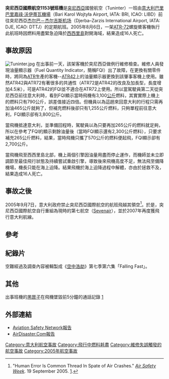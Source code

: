 {{Expand English|time=2018-11-09T10:47:21+00:00}}
{{Infobox Airliner accident
|name=突尼西亞國際航空1153號班機空難
|Date=2005年8月6日
|Crash image=Tuninter ATR 72-202 on final approach at Malta International Airport.jpg
|Image caption=註冊編號TS-LBB的失事客機，攝於2002年12月
|Type=維修失誤及機師操作失誤導致燃料用盡
|Site={{ITA}}[[西西里島|西西里島]]對出[[地中海|地中海]]水域
|Fatalities=16 
|Injuries=23 
|Aircraft Type=[[ATR-72|ATR-72-202]] |
Operator={{tsl|en|TunisAir Express|突尼西亞國際航空}} |
Tail Number=TS-LBB |
Origin={{ITA}}[[巴里嘉祿·沃伊蒂瓦機場|巴里嘉祿·沃伊蒂瓦機場]]|
Destination={{TUN}}[[杰尔巴－杰尔吉斯国际机场|杰尔巴－杰尔吉斯国际机场]]|
Passengers=35 |
Crew=4 |
Survivors = 23 |
}}

'''突尼西亞國際航空1153號班機'''是[[突尼西亞|突尼西亞]]國營航空{{tsl|en|TunisAir Express|突尼西亞國際航空}}（Tuninter）一班由[[意大利|意大利]][[巴里|巴里]][[巴里嘉祿·沃伊蒂瓦機場|巴里嘉祿·沃伊蒂瓦機場]]（Bari Karol Wojtyła Airport, IATA: BRI, ICAO: LIBD）前往突尼西亞[[杰尔巴－杰尔吉斯国际机场|杰尔巴－杰尔吉斯机场]]（Djerba–Zarzis International Airport, IATA: DJE, ICAO: DTTJ）的定期航班。2005年8月6日，一架[[ATR-72|ATR-72]]螺旋槳客機執行此航班時因燃料用盡緊急迫降於[[西西里島|西西里島]]對開海域，結果造成16人死亡。

==事故原因==
[[File:Tuninter.jpg|left]]
在出事前一天，該架客機於突尼西亞做例行維修檢查。維修人員發現油量顯示器（Fuel Quantity Indicator，簡稱FQI）出了故障，在更換有關零件時，將同為[[ATR|ATR]]生產的客機--[[ATR42|ATR42]]上的油量顯示器更換到該肇事客機上使用。雖然ATR42與ATR72有著很多的共通性（ATR72是ATR42的改良及加長型，長度增加4.5米），可是ATR42的FQI並不適合在ATR72上使用。所以當駕駛員第二天從突尼西亞前往意大利時，看到FQI顯示當時飛機有3,100[[公斤|公斤]]燃料，其實實際上機上的燃料只有790公斤，誤差值接近四倍。但機員以為這趟來回意大利的行程只需再加油465公斤就夠了，但補充燃料後卻只有1,255公斤燃料，只夠單程前往意大利，FQI顯示卻有3,800公斤。

當飛機抵達意大利，並準備回程時，駕駛員以為只要再加265公斤的燃料就足夠，所以在參考了FQI的顯示剩餘油量後（當時FQI顯示還有2,300公斤燃料），只要求補充265公斤燃料，結果，當時飛機只攜了570公斤的燃料便起飛，FQI顯示卻有2,700公斤。

當飛機飛至西西里島北部，機上兩個引擎因油量用盡而停止運作，而機師並未立即調節至最佳飛行狀態及持續嘗試重啟引擎，導致後來飛機高度不足，無法飛至備降機場，機長只能在海上迫降。結果飛機於海上迫降過程中解體，亦由於拯救不及，結果造成16人死亡。

==事故之後==
2005年9月7日，意大利政府禁止突尼西亞國際航空的航班飛越其領空<ref>"Human Error Is Common Thread In Spate of Air Crashes." ''[[Air_Safety_Week|Air Safety Week]]''. 19 September 2005. [https://archive.is/20120710111137/findarticles.com/p/articles/mi_m0UBT/is_/ai_n15404061 1].</ref>。於是，突尼西亞國際航空自行重組為現時的第七航空（[[Sevenair|Sevenair]]），並於2007年再度獲飛行意大利航線。

==參考==
{{Reflist}}

==紀錄片==
空難經過及調查內容被輯製成《[[空中浩劫|空中浩劫]]》第七季第六集「Falling Fast」。

==其他==
出事班機的[[黑匣子|黑匣子]]在飛機墜毀前5分鐘的通話記錄 [http://www.liveleak.com/view?i=7911667eca]
{{Wikinews|飛機迫降於地中海近西西里島}}

==外部連結==
*[http://aviation-safety.net/database/record.php?id=20050806-0 Aviation Safety Network報告] {{Wayback|url=http://aviation-safety.net/database/record.php?id=20050806-0 |date=20180702175820 }}
*[http://www.airdisaster.com/cgi-bin/view_details.cgi?date=08062005&reg=TS-LBB&airline=Tuninter AirDisaster.Com報告]

{{2005年航空事故}}
{{Mayday NavBox}}

[[Category:意大利航空事故|Category:意大利航空事故]]
[[Category:飛行中燃料耗盡|Category:飛行中燃料耗盡]]
[[Category:維修失誤觸發的航空事故|Category:維修失誤觸發的航空事故]]
[[Category:2005年航空事故|Category:2005年航空事故]]